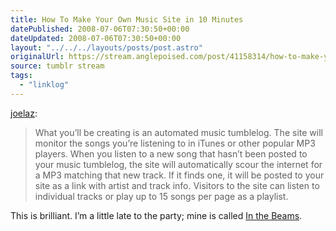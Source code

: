 ```yaml
---
title: How To Make Your Own Music Site in 10 Minutes
datePublished: 2008-07-06T07:30:50+00:00
dateUpdated: 2008-07-06T07:30:50+00:00
layout: "../../../layouts/posts/post.astro"
originalUrl: https://stream.anglepoised.com/post/41158314/how-to-make-your-own-music-site-in-10-minutes
source: tumblr stream
tags:
  - "linklog"
---
```


[joelaz][1]:

> What you’ll be creating is an automated music tumblelog. The site will monitor the songs you’re listening to in iTunes or other popular MP3 players. When you listen to a new song that hasn’t been posted to your music tumblelog, the site will automatically scour the internet for a MP3 matching that new track. If it finds one, it will be posted to your site as a link with artist and track info. Visitors to the site can listen to individual tracks or play up to 15 songs per page as a playlist.

This is brilliant. I&rsquo;m a little late to the party; mine is called [In the Beams][2].

[1]: http://joelaz.com/post/28132796/how-to-make-your-own-music-site-in-10-minutes
[2]: http://inthebeams.tumblr.com/
